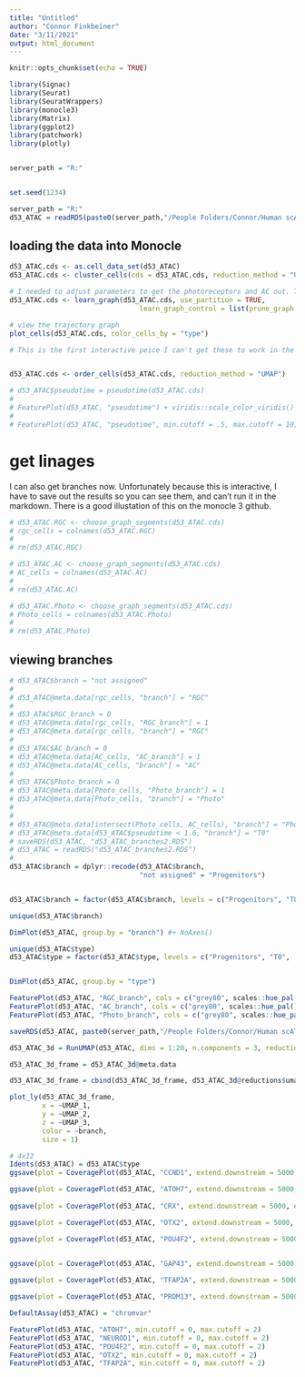 ---
title: "Untitled"
author: "Connor Finkbeiner"
date: "3/11/2021"
output: html_document
---

```{r setup, include=FALSE}
knitr::opts_chunk$set(echo = TRUE)
```

```{r}
library(Signac)
library(Seurat)
library(SeuratWrappers)
library(monocle3)
library(Matrix)
library(ggplot2)
library(patchwork)
library(plotly)


server_path = "R:"


set.seed(1234)
```

```{r}
server_path = "R:"
d53_ATAC = readRDS(paste0(server_path,"/People Folders/Connor/Human scATAC/D53 (fetal)/d53_ATAC_sub_branches.RDS"))
```

## loading the data into Monocle

```{r}
d53_ATAC.cds <- as.cell_data_set(d53_ATAC)
d53_ATAC.cds <- cluster_cells(cds = d53_ATAC.cds, reduction_method = "UMAP")

# I needed to adjust parameters to get the photoreceptors and AC out. This makes the graph look messier, but shouldn't cause any real issues.
d53_ATAC.cds <- learn_graph(d53_ATAC.cds, use_partition = TRUE, 
                                learn_graph_control = list(prune_graph = F, minimal_branch_len = 5))

# view the trajectory graph
plot_cells(d53_ATAC.cds, color_cells_by = "type")
```

```{r}
# This is the first interactive peice I can't get these to work in the markdown. I had to save out an existing object with all of this done to it already. We already have that object loaded in.


d53_ATAC.cds <- order_cells(d53_ATAC.cds, reduction_method = "UMAP")
```

```{r}
# d53_ATAC$pseudotime = pseudotime(d53_ATAC.cds)
# 
# FeaturePlot(d53_ATAC, "pseudotime") + viridis::scale_color_viridis()
# 
# FeaturePlot(d53_ATAC, "pseudotime", min.cutoff = .5, max.cutoff = 10)
```


# get linages
I can also get branches now. Unfortunately because this is interactive, I have to save out the results so you can see them, and can't run it in the markdown. There is a good illustation of this on the monocle 3 github.

```{r}
# d53_ATAC.RGC <- choose_graph_segments(d53_ATAC.cds)
# rgc_cells = colnames(d53_ATAC.RGC)
# 
# rm(d53_ATAC.RGC)
```

```{r}
# d53_ATAC.AC <- choose_graph_segments(d53_ATAC.cds)
# AC_cells = colnames(d53_ATAC.AC)
# 
# rm(d53_ATAC.AC)
```

```{r}
# d53_ATAC.Photo <- choose_graph_segments(d53_ATAC.cds)
# Photo_cells = colnames(d53_ATAC.Photo)
# 
# rm(d53_ATAC.Photo)
```


## viewing branches

```{r}
# d53_ATAC$branch = "not assigned"
# 
# d53_ATAC@meta.data[rgc_cells, "branch"] = "RGC"
# 
# d53_ATAC$RGC_branch = 0
# d53_ATAC@meta.data[rgc_cells, "RGC_branch"] = 1
# d53_ATAC@meta.data[rgc_cells, "branch"] = "RGC"
# 
# d53_ATAC$AC_branch = 0
# d53_ATAC@meta.data[AC_cells, "AC_branch"] = 1
# d53_ATAC@meta.data[AC_cells, "branch"] = "AC"
# 
# d53_ATAC$Photo_branch = 0
# d53_ATAC@meta.data[Photo_cells, "Photo_branch"] = 1
# d53_ATAC@meta.data[Photo_cells, "branch"] = "Photo"
# 
# 
# d53_ATAC@meta.data[intersect(Photo_cells, AC_cells), "branch"] = "Photo/AC"
# d53_ATAC@meta.data[d53_ATAC$pseudotime < 1.6, "branch"] = "T0"
# saveRDS(d53_ATAC, "d53_ATAC_branches2.RDS")
# d53_ATAC = readRDS("d53_ATAC_branches2.RDS")
# 
d53_ATAC$branch = dplyr::recode(d53_ATAC$branch,
                                "not assigned" = "Progenitors")


d53_ATAC$branch = factor(d53_ATAC$branch, levels = c("Progenitors", "T0", "RGC", "Photo/AC", "AC", "Photo"))

unique(d53_ATAC$branch)

DimPlot(d53_ATAC, group.by = "branch") #+ NoAxes()

unique(d53_ATAC$type)
d53_ATAC$type = factor(d53_ATAC$type, levels = c("Progenitors", "T0", 'Unknown RGC', "RGC", "UNK_RGC", "T2", "AC", "Cones", "unk"))


DimPlot(d53_ATAC, group.by = "type")

FeaturePlot(d53_ATAC, "RGC_branch", cols = c("grey80", scales::hue_pal()(9)[4]))
FeaturePlot(d53_ATAC, "AC_branch", cols = c("grey80", scales::hue_pal()(9)[7]))
FeaturePlot(d53_ATAC, "Photo_branch", cols = c("grey80", scales::hue_pal()(9)[8]))

saveRDS(d53_ATAC, paste0(server_path,"/People Folders/Connor/Human scATAC/D53 (fetal)/d53_ATAC_branches2.RDS"))
```

```{r}
d53_ATAC_3d = RunUMAP(d53_ATAC, dims = 1:20, n.components = 3, reduction = "lsi")

d53_ATAC_3d_frame = d53_ATAC_3d@meta.data

d53_ATAC_3d_frame = cbind(d53_ATAC_3d_frame, d53_ATAC_3d@reductions$umap@cell.embeddings)

plot_ly(d53_ATAC_3d_frame, 
        x = ~UMAP_1, 
        y = ~UMAP_2, 
        z = ~UMAP_3, 
        color = ~branch, 
        size = 1)
```

```{r}
# 4x12
Idents(d53_ATAC) = d53_ATAC$type
ggsave(plot = CoveragePlot(d53_ATAC, "CCND1", extend.downstream = 5000, extend.upstream = 5000), filename = "Coverage plots/Ccnd1_cov.pdf", width = 4, height = 6)

ggsave(plot = CoveragePlot(d53_ATAC, "ATOH7", extend.downstream = 5000, extend.upstream = 5000), filename = "Coverage plots/Atoh7_cov.pdf", width = 4, height = 6)
       
ggsave(plot = CoveragePlot(d53_ATAC, "CRX", extend.downstream = 5000, extend.upstream = 5000), filename = "Coverage plots/Crx_cov.pdf", width = 4, height = 6)

ggsave(plot = CoveragePlot(d53_ATAC, "OTX2", extend.downstream = 5000, extend.upstream = 5000), filename = "Coverage plots/Otx2_cov.pdf", width = 4, height = 6)

ggsave(plot = CoveragePlot(d53_ATAC, "POU4F2", extend.downstream = 5000, extend.upstream = 5000), filename = "Coverage plots/Pou4f2_cov.pdf", width = 4, height = 6)


ggsave(plot = CoveragePlot(d53_ATAC, "GAP43", extend.downstream = 5000, extend.upstream = 5000), filename = "Coverage plots/Gap43_cov.pdf", width = 4, height = 6)
       
ggsave(plot = CoveragePlot(d53_ATAC, "TFAP2A", extend.downstream = 5000, extend.upstream = 5000), filename = "Coverage plots/Tfap2a_cov.pdf", width = 4, height = 6)

ggsave(plot = CoveragePlot(d53_ATAC, "PRDM13", extend.downstream = 5000, extend.upstream = 5000), filename = "Coverage plots/Prdm13_cov.pdf", width = 4, height = 6)
```

```{r}
DefaultAssay(d53_ATAC) = "chromvar"

FeaturePlot(d53_ATAC, "ATOH7", min.cutoff = 0, max.cutoff = 2)
FeaturePlot(d53_ATAC, "NEUROD1", min.cutoff = 0, max.cutoff = 2)
FeaturePlot(d53_ATAC, "POU4F2", min.cutoff = 0, max.cutoff = 2)
FeaturePlot(d53_ATAC, "OTX2", min.cutoff = 0, max.cutoff = 2)
FeaturePlot(d53_ATAC, "TFAP2A", min.cutoff = 0, max.cutoff = 2)
```


